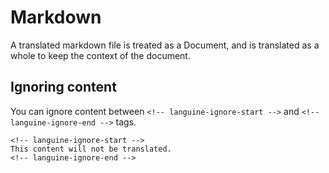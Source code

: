 # Markdown

A translated markdown file is treated as a Document, and is translated as a whole to keep the context of the document.

## Ignoring content

You can ignore content between `<!-- languine-ignore-start -->` and `<!-- languine-ignore-end -->` tags.

```mdx
<!-- languine-ignore-start -->
This content will not be translated.
<!-- languine-ignore-end -->
``` 